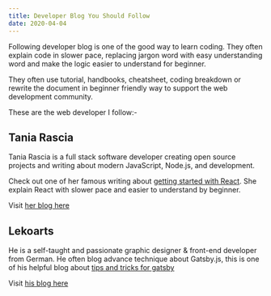 ```yaml
---
title: Developer Blog You Should Follow
date: 2020-04-04
---
```


Following developer blog is one of the good way to learn coding. They often explain code in slower pace, replacing jargon word with easy understanding word and make the logic easier to understand for beginner.

They often use tutorial, handbooks, cheatsheet, coding breakdown or rewrite the document in beginner friendly way to support the web development community.

These are the web developer I follow:-

## Tania Rascia

Tania Rascia is a full stack software developer creating open source projects and writing about modern JavaScript, Node.js, and development.

Check out one of her famous writing about <a href="https://www.taniarascia.com/getting-started-with-react/" target="_blank" rel="noreferrer noopener">getting started with React</a>. She explain React with slower pace and easier to understand by beginner.

Visit <a href="https://www.taniarascia.com/" target="_blank" rel="noreferrer noopener">her blog here</a>

## Lekoarts

He is a self-taught and passionate graphic designer & front-end developer from German. He often blog advance technique about Gatsby.js, this is one of his helpful blog about <a href="https://www.lekoarts.de/en/blog/tips-and-tricks-for-gatsby" target="_blank" rel='noreferrer noopener'>tips and tricks for gatsby</a>

Visit <a href="https://www.lekoarts.de/en" target="_blank" rel="noreferrer noopener">his blog here</a>
